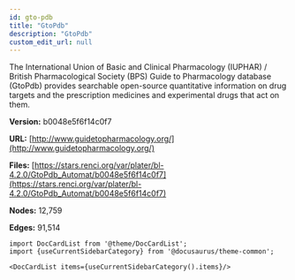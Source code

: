 ```yaml
---
id: gto-pdb
title: "GtoPdb"
description: "GtoPdb"
custom_edit_url: null
---
```





The International Union of Basic and Clinical Pharmacology (IUPHAR) / British Pharmacological Society (BPS) Guide to Pharmacology database (GtoPdb) provides searchable open-source quantitative information on drug targets and the prescription medicines and experimental drugs that act on them.

**Version:** b0048e5f6f14c0f7

**URL:** [http://www.guidetopharmacology.org/](http://www.guidetopharmacology.org/)

**Files:** [https://stars.renci.org/var/plater/bl-4.2.0/GtoPdb_Automat/b0048e5f6f14c0f7](https://stars.renci.org/var/plater/bl-4.2.0/GtoPdb_Automat/b0048e5f6f14c0f7)

**Nodes:** 12,759

**Edges:** 91,514





```mdx-code-block
import DocCardList from '@theme/DocCardList';
import {useCurrentSidebarCategory} from '@docusaurus/theme-common';

<DocCardList items={useCurrentSidebarCategory().items}/>
```
      